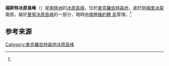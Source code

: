 {{expand|time=2014-01-02T16:42:19+00:00}}
{{coord|71|6|S|71|40|E|source:GNIS|display=title}}

'''福斯特冰原島峰'''（{{lang-en|Foster Nunatak}}）是[[南極洲|南極洲]]的[[冰原島峰|冰原島峰]]，位於[[麥克羅伯特森地|麥克羅伯特森地]]，處於[[阿梅里冰架|阿梅里冰架]]南部，屬於[[曼寧冰原島峰|曼寧冰原島峰]]的一部分，現時由[[南極條約體系|南極條約體 系]]管理。<ref name=gnis/>

==参考来源==
{{Reflist|refs=
<ref name=gnis>{{cite gnis | type = antarid | id = 5186| name = Foster Nunatak | accessdate = 2012-04-02}}</ref>
}}

{{DEFAULTSORT:Foster Nunatak}}
[[Category:麥克羅伯特森地冰原島峰|Category:麥克羅伯特森地冰原島峰]]


{{MacRobertsonLand-geo-stub}}